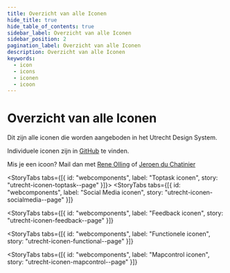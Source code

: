 ```yaml
---
title: Overzicht van alle Iconen
hide_title: true
hide_table_of_contents: true
sidebar_label: Overzicht van alle Iconen
sidebar_position: 2
pagination_label: Overzicht van alle Iconen
description: Overzicht van alle Iconen
keywords:
  - icon
  - icons
  - iconen
  - icoon
---
```


<!-- @license CC0-1.0 -->


<Markdown headingLevel={1} baseUrl="/utrecht/"></Markdown>

# Overzicht van alle Iconen

Dit zijn alle iconen die worden aangeboden in het Utrecht Design System.

Individuele iconen zijn in [GitHub](https://github.com/nl-design-system/utrecht/tree/main/components/icon/src/svg) te vinden.

Mis je een icoon? Mail dan met [Rene Olling](mailto:r.olling@utrecht.nl) of [Jeroen du Chatinier](mailto:j.du.chatinier@utrecht.nl)

<StoryTabs tabs={[{ id: "webcomponents", label: "Toptask iconen", story: "utrecht-iconen-toptask--page" }]}></StoryTabs>
<StoryTabs
  tabs={[{ id: "webcomponents", label: "Social Media iconen", story: "utrecht-iconen-socialmedia--page" }]}
></StoryTabs>
<StoryTabs
  tabs={[{ id: "webcomponents", label: "Feedback iconen", story: "utrecht-iconen-feedback--page" }]}
></StoryTabs>
<StoryTabs
  tabs={[{ id: "webcomponents", label: "Functionele iconen", story: "utrecht-iconen-functional--page" }]}
></StoryTabs>
<StoryTabs
  tabs={[{ id: "webcomponents", label: "Mapcontrol iconen", story: "utrecht-iconen-mapcontrol--page" }]}
></StoryTabs>
